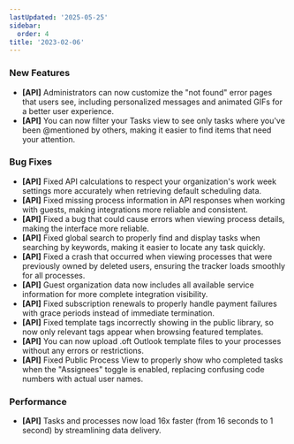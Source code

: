```yaml
---
lastUpdated: '2025-05-25'
sidebar:
  order: 4
title: '2023-02-06'
---
```


### New Features

- **[API]** Administrators can now customize the "not found" error pages that users see, including personalized messages and animated GIFs for a better user experience.
- **[API]** You can now filter your Tasks view to see only tasks where you've been @mentioned by others, making it easier to find items that need your attention.

### Bug Fixes

- **[API]** Fixed API calculations to respect your organization's work week settings more accurately when retrieving default scheduling data.
- **[API]** Fixed missing process information in API responses when working with guests, making integrations more reliable and consistent.
- **[API]** Fixed a bug that could cause errors when viewing process details, making the interface more reliable.
- **[API]** Fixed global search to properly find and display tasks when searching by keywords, making it easier to locate any task quickly.
- **[API]** Fixed a crash that occurred when viewing processes that were previously owned by deleted users, ensuring the tracker loads smoothly for all processes.
- **[API]** Guest organization data now includes all available service information for more complete integration visibility.
- **[API]** Fixed subscription renewals to properly handle payment failures with grace periods instead of immediate termination.
- **[API]** Fixed template tags incorrectly showing in the public library, so now only relevant tags appear when browsing featured templates.
- **[API]** You can now upload .oft Outlook template files to your processes without any errors or restrictions.
- **[API]** Fixed Public Process View to properly show who completed tasks when the "Assignees" toggle is enabled, replacing confusing code numbers with actual user names.

### Performance

- **[API]** Tasks and processes now load 16x faster (from 16 seconds to 1 second) by streamlining data delivery.